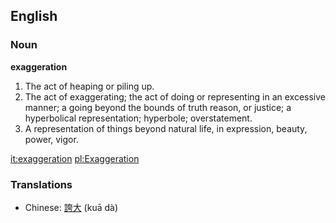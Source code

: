 ==English==

===Noun===

'''exaggeration'''

#The act of heaping or piling up.
#The act of exaggerating; the act of doing or representing in an excessive manner; a going beyond the bounds of truth reason, or justice; a hyperbolical representation; hyperbole; overstatement.
#A representation of things beyond natural life, in expression, beauty, power, vigor.

[[it:exaggeration]]
[[pl:Exaggeration]]

===Translations===
*Chinese: [[誇大]] (kuā dà)